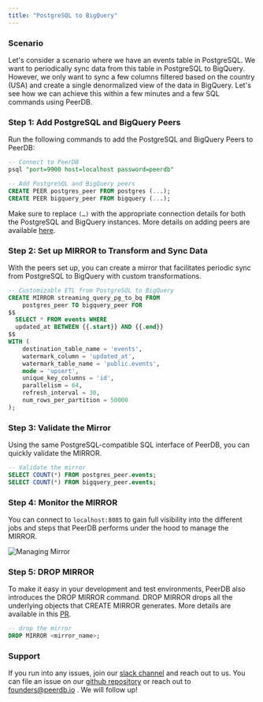 ```yaml
---
title: "PostgreSQL to BigQuery"
---
```


### Scenario

Let's consider a scenario where we have an events table in PostgreSQL. We want to periodically sync data from this table in PostgreSQL to BigQuery. However, we only want to sync a few columns filtered based on the country (USA) and create a single denormalized view of the data in BigQuery. Let's see how we can achieve this within a few minutes and a few SQL commands using PeerDB.

### Step 1: Add PostgreSQL and BigQuery Peers

Run the following commands to add the PostgreSQL and BigQuery Peers to PeerDB:

```sql
-- Connect to PeerDB
psql "port=9900 host=localhost password=peerdb"

-- Add PostgreSQL and BigQuery peers
CREATE PEER postgres_peer FROM postgres (...);
CREATE PEER bigquery_peer FROM bigquery (...);
```

Make sure to replace `(…)` with the appropriate connection details for both the PostgreSQL and BigQuery instances. More details on adding peers are available [here](/sql/commands/create-peer).

### **Step 2: Set up MIRROR to Transform and Sync Data**

With the peers set up, you can create a mirror that facilitates periodic sync from PostgreSQL to BigQuery with custom transformations.

```sql
-- Customizable ETL from PostgreSQL to BigQuery
CREATE MIRROR streaming_query_pg_to_bq FROM
	postgres_peer TO bigquery_peer FOR
$$
  SELECT * FROM events WHERE
  updated_at BETWEEN {{.start}} AND {{.end}}
$$
WITH (
	destination_table_name = 'events',
	watermark_column = 'updated_at',
	watermark_table_name = 'public.events',
	mode = 'upsert',
	unique_key_columns = 'id',
	parallelism = 64,
	refresh_interval = 30,
	num_rows_per_partition = 50000
);
```

### **Step 3: Validate the Mirror**

Using the same PostgreSQL-compatible SQL interface of PeerDB, you can quickly validate the MIRROR.

```sql
-- Validate the mirror
SELECT COUNT(*) FROM postgres_peer.events;
SELECT COUNT(*) FROM bigquery_peer.events;
```

### Step 4: Monitor the MIRROR

You can connect to `localhost:8085` to gain full visibility into the different jobs and steps that PeerDB performs under the hood to manage the MIRROR.

![Managing Mirror](../../images/managing_mirror.png)

### Step 5: DROP MIRROR

To make it easy in your development and test environments, PeerDB also introduces the DROP MIRROR command. DROP MIRROR drops all the underlying objects that CREATE MIRROR generates. More details are available in this [PR](https://github.com/PeerDB-io/peerdb/pull/93).

```sql
-- drop the mirror
DROP MIRROR <mirror_name>;
```

### Support

If you run into any issues, join our [slack channel](https://slack.peerdb.io) and reach out to us. You can file an issue on our [github repository](https://github.com/peerdb-io/peerdb) or reach out to founders@peerdb.io . We will follow up!
